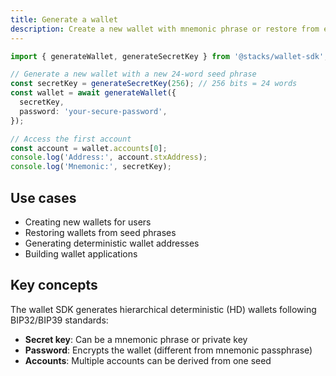 ```yaml
---
title: Generate a wallet
description: Create a new wallet with mnemonic phrase or restore from existing seed
---
```


```typescript
import { generateWallet, generateSecretKey } from '@stacks/wallet-sdk';

// Generate a new wallet with a new 24-word seed phrase
const secretKey = generateSecretKey(256); // 256 bits = 24 words
const wallet = await generateWallet({
  secretKey,
  password: 'your-secure-password',
});

// Access the first account
const account = wallet.accounts[0];
console.log('Address:', account.stxAddress);
console.log('Mnemonic:', secretKey);
```

## Use cases

- Creating new wallets for users
- Restoring wallets from seed phrases
- Generating deterministic wallet addresses
- Building wallet applications

## Key concepts

The wallet SDK generates hierarchical deterministic (HD) wallets following BIP32/BIP39 standards:

- **Secret key**: Can be a mnemonic phrase or private key
- **Password**: Encrypts the wallet (different from mnemonic passphrase)
- **Accounts**: Multiple accounts can be derived from one seed
